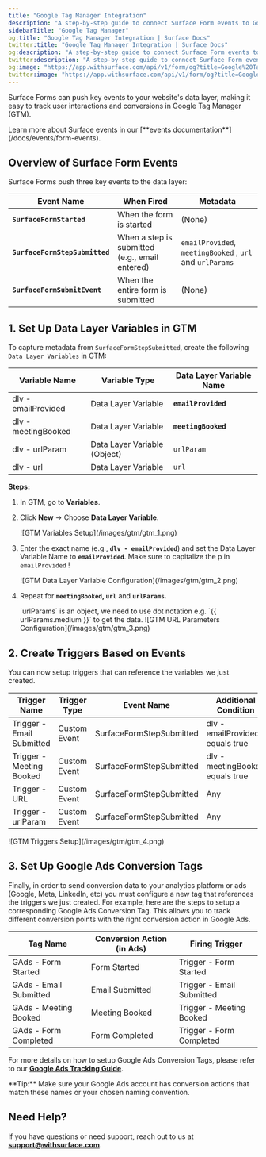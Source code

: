 ```yaml
---
title: "Google Tag Manager Integration"
description: "A step-by-step guide to connect Surface Form events to Google Tag Manager (GTM)"
sidebarTitle: "Google Tag Manager"
og:title: "Google Tag Manager Integration | Surface Docs"
twitter:title: "Google Tag Manager Integration | Surface Docs"
og:description: "A step-by-step guide to connect Surface Form events to Google Tag Manager (GTM)"
twitter:description: "A step-by-step guide to connect Surface Form events to Google Tag Manager (GTM)"
og:image: "https://app.withsurface.com/api/v1/form/og?title=Google%20Tag%20Manager%20Integration"
twitter:image: "https://app.withsurface.com/api/v1/form/og?title=Google%20Tag%20Manager%20Integration"
---
```


Surface Forms can push key events to your website's data layer, making it easy to track user interactions and conversions in Google Tag Manager (GTM).

<Info>
Learn more about Surface events in our [**events documentation**](/docs/events/form-events).
</Info>

## Overview of Surface Form Events

Surface Forms push three key events to the data layer:

| **Event Name** | **When Fired** | Metadata |
| --- | --- | --- |
| **`SurfaceFormStarted`** | When the form is started | (None) |
| **`SurfaceFormStepSubmitted`** | When a step is submitted (e.g., email entered) | `emailProvided`, `meetingBooked` , `url` and `urlParams`  |
| **`SurfaceFormSubmitEvent`** | When the entire form is submitted | (None) |

## 1. Set Up Data Layer Variables in GTM

To capture metadata from `SurfaceFormStepSubmitted`, create the following `Data Layer Variables`  in GTM:

| **Variable Name** | **Variable Type** | **Data Layer Variable Name** |
| --- | --- | --- |
| dlv - emailProvided | Data Layer Variable | **`emailProvided`** |
| dlv - meetingBooked | Data Layer Variable | **`meetingBooked`** |
| dlv - urlParam | Data Layer Variable (Object) | `urlParam` |
| dlv - url | Data Layer Variable | `url` |

**Steps:**

1. In GTM, go to **Variables**.
2. Click **New** → Choose **Data Layer Variable**.
    <Frame>
    ![GTM Variables Setup](/images/gtm/gtm_1.png)
    </Frame>
3. Enter the exact name (e.g., **`dlv - emailProvided`**) and set the Data Layer Variable Name to **`emailProvided`**. Make sure to capitalize the p in `emailProvided` !
    <Frame>
    ![GTM Data Layer Variable Configuration](/images/gtm/gtm_2.png)
    </Frame>
4. Repeat for **`meetingBooked`, `url`**  and **`urlParams`.**
    
    <Info>
    `urlParams` is an object, we need to use dot notation e.g. `{{ urlParams.medium }}` to get the data.
    </Info>
    <Frame>
    ![GTM URL Parameters Configuration](/images/gtm/gtm_3.png)
    </Frame>

## 2. Create Triggers Based on Events

You can now setup triggers that can reference the variables we just created.

| **Trigger Name** | **Trigger Type** | **Event Name** | **Additional Condition** |
| --- | --- | --- | --- |
| Trigger - Email Submitted | Custom Event | SurfaceFormStepSubmitted | dlv - emailProvided equals true |
| Trigger - Meeting Booked | Custom Event | SurfaceFormStepSubmitted | dlv - meetingBooked equals true |
| Trigger - URL | Custom Event | SurfaceFormStepSubmitted | Any |
| Trigger - urlParam | Custom Event | SurfaceFormStepSubmitted | Any |

<Frame>
![GTM Triggers Setup](/images/gtm/gtm_4.png)
</Frame>

## 3. Set Up Google Ads Conversion Tags

Finally, in order to send conversion data to your analytics platform or ads (Google, Meta, LinkedIn, etc) you must configure a new tag that references the triggers we just created. For example, here are the steps to setup a corresponding Google Ads Conversion Tag. This allows you to track different conversion points with the right conversion action in Google Ads.

| **Tag Name** | **Conversion Action (in Ads)** | **Firing Trigger** |
| --- | --- | --- |
| GAds - Form Started | Form Started | Trigger - Form Started |
| GAds - Email Submitted | Email Submitted | Trigger - Email Submitted |
| GAds - Meeting Booked | Meeting Booked | Trigger - Meeting Booked |
| GAds - Form Completed | Form Completed | Trigger - Form Completed |

For more details on how to setup Google Ads Conversion Tags, please refer to our [**Google Ads Tracking Guide**](/docs/events/google-ads-tracking).

<Info>
**Tip:** Make sure your Google Ads account has conversion actions that match these names or your chosen naming convention.
</Info>


## Need Help?

If you have questions or need support, reach out to us at [**support@withsurface.com**](mailto:support@withsurface.com).
